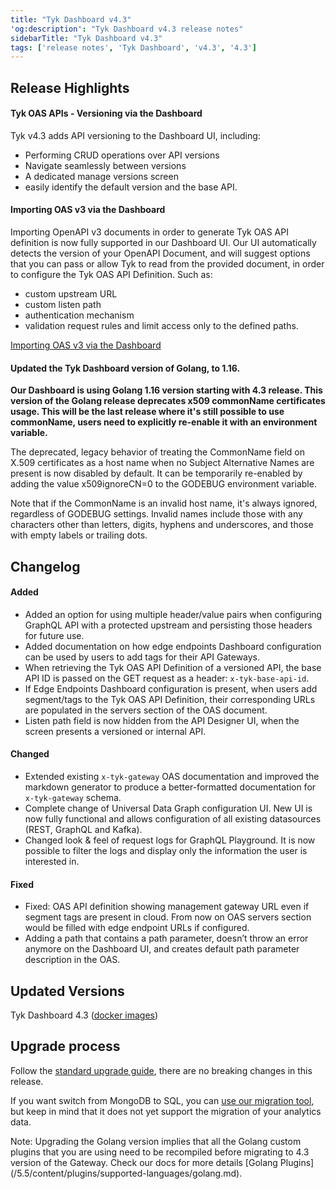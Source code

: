 ```yaml
---
title: "Tyk Dashboard v4.3"
'og:description': "Tyk Dashboard v4.3 release notes"
sidebarTitle: "Tyk Dashboard v4.3"
tags: ['release notes', 'Tyk Dashboard', 'v4.3', '4.3']
---
```


## Release Highlights

#### Tyk OAS APIs - Versioning via the Dashboard

Tyk v4.3 adds API versioning to the Dashboard UI, including:

- Performing CRUD operations over API versions
- Navigate seamlessly between versions
- A dedicated manage versions screen
- easily identify the default version and the base API.

#### Importing OAS v3 via the Dashboard

Importing OpenAPI v3 documents in order to generate Tyk OAS API definition is now fully supported in our Dashboard UI. Our UI automatically detects the version of your OpenAPI Document, and will suggest options that you can pass or allow Tyk to read from the provided document, in order to configure the Tyk OAS API Definition. Such as: 

- custom upstream URL
- custom listen path
- authentication mechanism
- validation request rules and limit access only to the defined paths.

[Importing OAS v3 via the Dashboard](/5.5/content/getting-started/using-oas-definitions/import-an-oas-api.md#tutorial-using-the-tyk-dashboard)

#### Updated the Tyk Dashboard version of Golang, to 1.16.

**Our Dashboard is using Golang 1.16 version starting with 4.3 release. This version of the Golang release deprecates x509 commonName certificates usage. This will be the last release where it's still possible to use commonName, users need to explicitly re-enable it with an environment variable.**

The deprecated, legacy behavior of treating the CommonName field on X.509 certificates as a host name when no Subject Alternative Names are present is now disabled by default. It can be temporarily re-enabled by adding the value x509ignoreCN=0 to the GODEBUG environment variable.

Note that if the CommonName is an invalid host name, it's always ignored, regardless of GODEBUG settings. Invalid names include those with any characters other than letters, digits, hyphens and underscores, and those with empty labels or trailing dots.


## Changelog

#### Added

- Added an option for using multiple header/value pairs when configuring GraphQL API with a protected upstream and persisting those headers for future use.
- Added documentation on how edge endpoints Dashboard configuration can be used by users to add tags for their API Gateways.
- When retrieving the Tyk OAS API Definition of a versioned API, the base API ID is passed on the GET request as a header: `x-tyk-base-api-id`.
- If Edge Endpoints Dashboard configuration is present, when users add segment/tags to the Tyk OAS API Definition, their corresponding URLs are populated in the servers section of the OAS document.
- Listen path field is now hidden from the API Designer UI, when the screen presents a versioned or internal API.

#### Changed

- Extended existing `x-tyk-gateway` OAS documentation and improved the markdown generator to produce a better-formatted documentation for `x-tyk-gateway` schema.
- Complete change of Universal Data Graph configuration UI. New UI is now fully functional and allows configuration of all existing datasources (REST, GraphQL and Kafka).
- Changed look & feel of request logs for GraphQL Playground. It is now possible to filter the logs and display only the information the user is interested in.

#### Fixed

- Fixed: OAS API definition showing management gateway URL even if segment tags are present in cloud. From now on OAS servers section would be filled with edge endpoint URLs if configured.
- Adding a path that contains a path parameter, doesn’t throw an error anymore on the Dashboard UI, and creates default path parameter description in the OAS.

## Updated Versions

Tyk Dashboard 4.3 ([docker images](https://hub.docker.com/r/tykio/tyk-dashboard/tags?page=1&name=4.3.0))

## Upgrade process

Follow the [standard upgrade guide](/5.5/content/upgrading-tyk.md), there are no breaking changes in this release.

If you want switch from MongoDB to SQL, you can [use our migration tool](/5.5/content/planning-for-production/database-settings/postgresql.md#migrating-from-an-existing-mongodb-instance), but keep in mind that it does not yet support the migration of your analytics data.


<Note>
Note: Upgrading the Golang version implies that all the Golang custom plugins that you are using need to be recompiled before migrating to 4.3 version of the Gateway. Check our docs for more details [Golang Plugins](/5.5/content/plugins/supported-languages/golang.md).
</Note>

